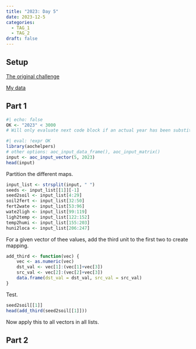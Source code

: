 ```yaml
---
title: "2023: Day 5"
date: 2023-12-5
categories:
  - TAG_1
  - TAG_2
draft: false
---
```


## Setup

[The original challenge](https://adventofcode.com/2023/day/5)

[My data](input){target="_blank"}

## Part 1

```r
#| echo: false
OK <- "2023" < 3000
# Will only evaluate next code block if an actual year has been substituted for the placeholder
```


```r
#| eval: !expr OK
library(aochelpers)
# other options: aoc_input_data_frame(), aoc_input_matrix()
input <- aoc_input_vector(5, 2023)
head(input)
```

Partition the different maps.
```r
input_list <- strsplit(input, " ")
seeds <- input_list[[1]][-1]
seed2soil <- input_list[4:29]
soil2fert <- input_list[32:50]
fert2wate <- input_list[53:96]
wate2ligh <- input_list[99:119]
ligh2temp <- input_list[122:152]
temp2humi <- input_list[155:203]
huni2loca <- input_list[206:247]
```

For a given vector of thee values, add the third unit to the first two to create mapping.
```r
add_third <- function(vec) {
	vec <- as.numeric(vec)
	dst_val <- vec[1]:(vec[1]+vec[3])
	src_val <- vec[2]:(vec[2]+vec[3])
	data.frame(dst_val = dst_val, src_val = src_val)
}
```

Test.
```r
seed2soil[[1]]
head(add_third(seed2soil[[1]]))
```

Now apply this to all vectors in all lists.


## Part 2



